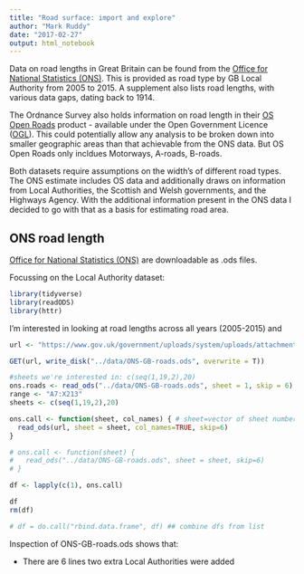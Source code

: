 ```yaml
---
title: "Road surface: import and explore"
author: "Mark Ruddy"
date: "2017-02-27"
output: html_notebook
---
```


Data on road lengths in Great Britain can be found from the [Office for National Statistics (ONS)](https://www.gov.uk/government/statistical-data-sets/rdl02-road-lengths-kms). This is provided as road type by GB Local Authority from 2005 to 2015. A supplement also lists road lengths, with various data gaps, dating back to 1914.

The Ordnance Survey also holds information on road length in their [OS Open Roads](https://www.ordnancesurvey.co.uk/business-and-government/products/os-open-roads.html) product - available under the Open Government Licence ([OGL](http://www.nationalarchives.gov.uk/doc/open-government-licence/version/3/)). This could potentially allow any analysis to be broken down into smaller geographic areas than that achievable from the ONS data. But OS Open Roads only incldues Motorways, A-roads, B-roads.

Both datasets require assumptions on the width's of different road types. The ONS estimate includes OS data and additionally draws on information from Local Authorities, the Scottish and Welsh governments, and the Highways Agency. With the additional information present in the ONS data I decided to go with that as a basis for estimating road area.

## ONS road length

[Office for National Statistics (ONS)](https://www.gov.uk/government/statistical-data-sets/rdl02-road-lengths-kms) are downloadable as .ods files. 

Focussing on the Local Authority dataset:

```r
library(tidyverse)
library(readODS)
library(httr)
```

I'm interested in looking at road lengths across all years (2005-2015) and 


```r

url <- "https://www.gov.uk/government/uploads/system/uploads/attachment_data/file/523715/rdl0202.ods"

GET(url, write_disk("../data/ONS-GB-roads.ods", overwrite = T))

#sheets we're interested in: c(seq(1,19,2),20)
ons.roads <- read_ods("../data/ONS-GB-roads.ods", sheet = 1, skip = 6)
range <- "A7:X213"
sheets <- c(seq(1,19,2),20)

ons.call <- function(sheet, col_names) { # sheet=vector of sheet numbers; col_names=names as 1st line - T/F
  read_ods(url, sheet = sheet, col_names=TRUE, skip=6)
}

# ons.call <- function(sheet) {
#   read_ods("../data/ONS-GB-roads.ods", sheet = sheet, skip=6)
# }

df <- lapply(c(1), ons.call)

df
rm(df)

# df = do.call("rbind.data.frame", df) ## combine dfs from list
```

Inspection of ONS-GB-roads.ods shows that:

* There are 6 lines
two extra Local Authorities were added 
















